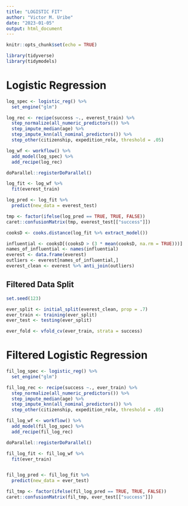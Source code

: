 ```yaml
---
title: "LOGISTIC FIT"
author: "Victor M. Uribe"
date: "2023-01-05"
output: html_document
---
```


```r
knitr::opts_chunk$set(echo = TRUE)
```


```r
library(tidyverse)
library(tidymodels)
```










# Logistic Regression
```r
log_spec <- logistic_reg() %>% 
  set_engine("glm")

log_rec <- recipe(success ~., everest_train) %>% 
  step_normalize(all_numeric_predictors()) %>% 
  step_impute_median(age) %>% 
  step_impute_knn(all_nominal_predictors()) %>% 
  step_other(citizenship, expedition_role, threshold = .05)

log_wf <- workflow() %>% 
  add_model(log_spec) %>% 
  add_recipe(log_rec)
```


```r
doParallel::registerDoParallel()

log_fit <- log_wf %>% 
  fit(everest_train)

log_pred <- log_fit %>% 
  predict(new_data = everest_test)  

tmp <- factor(ifelse(log_pred == TRUE, TRUE, FALSE)) 
caret::confusionMatrix(tmp, everest_test[["success"]])
```






```r
cooksD <- cooks.distance(log_fit %>% extract_model())

influential <- cooksD[(cooksD > (3 * mean(cooksD, na.rm = TRUE)))]
names_of_influential <- names(influential)
everest <- data.frame(everest)
outliers <- everest[names_of_influential,]
everest_clean <- everest %>% anti_join(outliers)
```



## Filtered Data Split
```r
set.seed(123)

ever_split <- initial_split(everest_clean, prop = .7)
ever_train <- training(ever_split)
ever_test <- testing(ever_split)

ever_fold <- vfold_cv(ever_train, strata = success)
```






# Filtered Logistic Regression
```r
fil_log_spec <- logistic_reg() %>% 
  set_engine("glm")

fil_log_rec <- recipe(success ~., ever_train) %>% 
  step_normalize(all_numeric_predictors()) %>% 
  step_impute_median(age) %>% 
  step_impute_knn(all_nominal_predictors()) %>% 
  step_other(citizenship, expedition_role, threshold = .05)

fil_log_wf <- workflow() %>% 
  add_model(fil_log_spec) %>% 
  add_recipe(fil_log_rec)
```


```r
doParallel::registerDoParallel()

fil_log_fit <- fil_log_wf %>% 
  fit(ever_train)


fil_log_pred <- fil_log_fit %>% 
  predict(new_data = ever_test)  

fil_tmp <- factor(ifelse(fil_log_pred == TRUE, TRUE, FALSE)) 
caret::confusionMatrix(fil_tmp, ever_test[["success"]])
```










